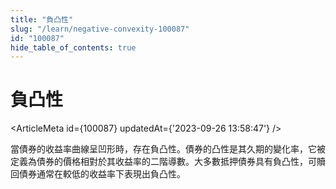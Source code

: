 ```yaml
---
title: "負凸性"
slug: "/learn/negative-convexity-100087"
id: "100087"
hide_table_of_contents: true
---
```



# 負凸性

<ArticleMeta id={100087} updatedAt={'2023-09-26 13:58:47'} />
<div className='border-solid border-b border-t-0 my-4 border-[var(--ifm-color-gray-300)]' />

當債券的收益率曲線呈凹形時，存在負凸性。債券的凸性是其久期的變化率，它被定義為債券的價格相對於其收益率的二階導數。大多數抵押債券具有負凸性，可贖回債券通常在較低的收益率下表現出負凸性。
